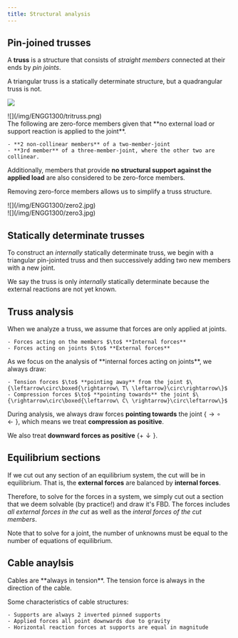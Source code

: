 ```yaml
---
title: Structural analysis
---
```


## Pin-joined trusses

A **truss** is a structure that consists of *straight members* connected at their ends by *pin joints*.

A triangular truss is a statically determinate structure, but a quadrangular truss is not.

<Inline><div className="max-w-80">![](/img/ENGG1300/quadtruss.png)</div>
<div className="max-w-24">![](/img/ENGG1300/tritruss.png)</div></Inline>

<Block variant="secondary" title="Zero-force members">
The following are zero-force members given that **no external load or support reaction is applied to the joint**.

    - **2 non-collinear members** of a two-member-joint
    - **3rd member** of a three-member-joint, where the other two are collinear.
Additionally, members that provide **no structural support against the applied load** are also considered to be zero-force members.

Removing zero-force members allows us to simplify a truss structure.
<BlockSep />
<HLayout>
<div className="max-w-80">![](/img/ENGG1300/zero2.jpg)</div>
<div className="max-w-80">![](/img/ENGG1300/zero3.jpg)</div>
</HLayout>
</Block>



## Statically determinate trusses

To construct an *internally* statically determinate truss, we begin with a triangular pin-jointed truss and then successively adding two new members with a new joint.

We say the truss is only *internally* statically determinate because the external reactions are not yet known.


## Truss analysis

When we analyze a truss, we assume that forces are only applied at joints.

<Block variant="knowledge" title="Internal vs. External forces">

    - Forces acting on the members $\to$ **Internal forces**
    - Forces acting on joints $\to$ **External forces**
</Block>


<Block variant="primary" title="Sign convention of analysis">
As we focus on the analysis of **internal forces acting on joints**, we always draw:

    - Tension forces $\to$ **pointing away** from the joint $\{\leftarrow\circ\boxed{\rightarrow\ T\ \leftarrow}\circ\rightarrow\}$
    - Compression forces $\to$ **pointing towards** the joint $\{\rightarrow\circ\boxed{\leftarrow\ C\ \rightarrow}\circ\leftarrow\}$
During analysis, we always draw forces **pointing towards** the joint $\{\rightarrow\circ\leftarrow\}$, which means we treat **compression as positive**.

We also treat **downward forces as positive** $\{+\downarrow\}$.
</Block>


## Equilibrium sections

If we cut out any section of an equilibrium system, the cut will be in equilibrium. That is, the **external forces** are balanced by **internal forces**.

Therefore, to solve for the forces in a system, we simply cut out a section that we deem solvable (by practice!) and draw it's FBD. The forces includes *all external forces in the cut* as well as the *interal forces of the cut members*.

Note that to solve for a joint, the number of unknowns must be equal to the number of equations of equilibrium.


## Cable anaylsis


<Block variant="primary" title="Cable forces">
Cables are **always in tension**. The tension force is always in the direction of the cable.
</Block>

Some characteristics of cable structures:

    - Supports are always 2 inverted pinned supports
    - Applied forces all point downwards due to gravity
    - Horizontal reaction forces at supports are equal in magnitude